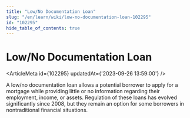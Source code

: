 ```yaml
---
title: "Low/No Documentation Loan"
slug: "/en/learn/wiki/low-no-documentation-loan-102295"
id: "102295"
hide_table_of_contents: true
---
```



# Low/No Documentation Loan

<ArticleMeta id={102295} updatedAt={'2023-09-26 13:59:00'} />
<div className='border-solid border-b border-t-0 my-4 border-[var(--ifm-color-gray-300)]' />

A low/no documentation loan allows a potential borrower to apply for a mortgage while providing little or no information regarding their employment, income, or assets. Regulation of these loans has evolved significantly since 2008, but they remain an option for some borrowers in nontraditional financial situations.
